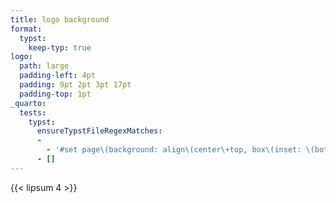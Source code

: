 ```yaml
---
title: logo background
format:
  typst:
    keep-typ: true
logo:
  path: large
  padding-left: 4pt
  padding: 9pt 2pt 3pt 17pt
  padding-top: 1pt
_quarto:
  tests:
    typst:
      ensureTypstFileRegexMatches:
      -
        - '#set page\(background: align\(center\+top, box\(inset: \(bottom: 3pt, left: 4pt, right: 2pt, top: 1pt\), image\("quarto.png", width: 225pt\)\)\)\)'
      - []
---
```


{{< lipsum 4 >}}

